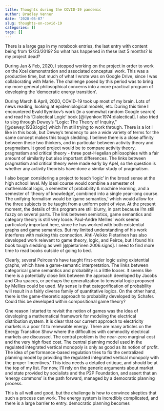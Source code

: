 ```yaml
---
title: Thoughts during the COVID-19 pandemic
author: Bradley Venner
date: '2020-05-07'
slug: thoughts-on-covid-19
categories: []
tags: []
---
```


There is a large gap in my notebook entries, the last entry with content being from 12/23/2019?  So what has happened in these last 5 months?  Is my project dead?

During Jan & Feb, 2020, I stopped working on the project in order to work on the Xcel demonstration and associated conceptual work.  This was a productive time, but much of what I wrote was on Google Drive, since I was collaborating with Marie.  The challenge posed by this period was to bring my more general philosophical concerns into a more practical program of developing the 'democratic energy transition'.

During March & April, 2020, COVID-19 took up most of my brain.  Lots of news reading, looking at epidemiological models, etc.  During this time I encountered Evald Ilyenkov's work (in a somewhat random Google search) and read his 'Dialectical Logic' book [@ilyenkov:1974:dialectical].  I also tried to slog through Dewey's "Logic:  The Theory of Inquiry," [@dewey:1938:logic] which I'm still trying to work through.  There is a lot I like in this book, but Dewey's tendency to use a wide variety of terms for the same concept makes this tough sledding.  I believe there is a close affinity between these two thinkers, and in particular between activity theory and pragmatism.  It good project would be to compare activity theory, pragmatism and critical theory - three post-Hegelian philosophies with a fair amount of similarity but also important differences.  The links between pragmatism and critical theory were made early by Apel, so the question is whether any activity theorists have done a similar study of pragmatism.  

I also began considering a project to teach 'logic' in the broad sense at the high school level.  My ideal course would combine a semester of mathematical logic, a semester of probability & machine learning, and a semester of 'theory of knowledge', combined into a single year-long course.  The unifying formalism would be 'game semantics,' which would allow for the three subjects to be taught from a uniform point of view.  At the present moment, the details of this program are still blurry, in part because I'm still fuzzy on several parts.  The link between semiotics, game semantics and category theory is still very loose.  Paul-Andre Mellies' work seems particularly important here, since he has worked with both existential graphs and game semantics.  But my limited understanding of his work interferes with making this connection.  Ahti-Veikko Pietarinen has also developed work relevant to game theory, logic, and Peirce, but I found his book tough sledding as well [@pietarinen:2006:signs].  I need to find more time to read books outside of going to bed.  

Clearly, several Peircean's have taught first-order logic using existential graphs, which have a game-semantic interpretation.  The links between categorical game semantics and probability is a little looser.  It seems like there is a potentially close link between the approach developed by Jacobs and Chu spaces, or perhaps the generalization to tensorial logic proposed by Mellies could be used.  My sense is that categorification of probability will result in a fairly diverse family of quantitative logics.  On the other hand, there is the game-theoretic approach to probability developed by Schafer.  Could this be developed within compositional game theory?

One reason I started to revisit the notion of games was the idea of developing a mathematical framework for modeling the electrical distribution system.  It is clear that our current approach to electricity markets is a poor fit to renewable energy.  There are many articles on the Energy Transition Show where the difficulties with commodity electrical markets are discussed.  The central problem is the near-zero marginal cost and the very high fixed cost.  The central planning model used in the regulated integrated vertical monopoly is only as good as its notion of profit.  The idea of performance-based regulation tries to fix the centralized planning model by providing the regulated integrated vertical monopoly with the proper 'incentives.' This idea needs a detailed critique, and should be at the top of my list.  For now, I'll rely on the generic arguments about market and state provided by socialists and the P2P Foundation, and assert that an 'energy commons' is the path forward, managed by a democratic planning process.

This is all well and good, but the challenge is how to convince skeptics that such a process can work.  The energy system is incredibly complicated, and there is a large barrier to entry. democratic planning becomes     
